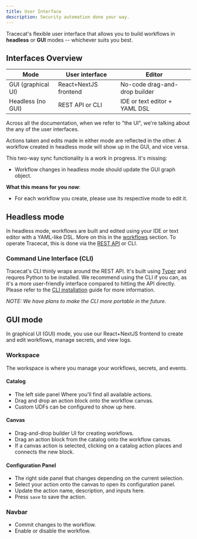```yaml
---
title: User Interface
description: Security automation done your way.
---
```


Tracecat's flexible user interface that allows you to build workflows in **headless** or **GUI** modes -- whichever suits you best.

## Interfaces Overview

| Mode               | User interface        | Editor                        |
| ------------------ | --------------------- | ----------------------------- |
| GUI (graphical UI) | React+NextJS frontend | No-code drag-and-drop builder |
| Headless (no GUI)  | REST API or CLI       | IDE or text editor + YAML DSL |

Across all the documentation, when we refer to "the UI", we're talking about the any of the user interfaces.

Actions taken and edits made in either mode are reflected in the other. A workflow created in headless mode will show up in the GUI, and vice versa.

<Warning>
This two-way sync functionality is a work in progress. It's missing:

- Workflow changes in headless mode should update the GUI graph object.

**What this means for you now**:

- For each workflow you create, please use its respective mode to edit it.

</Warning>

## Headless mode

In headless mode, workflows are built and edited using your IDE or text editor with a YAML-like DSL. More on this in the [workflows](/concepts/workflows) section.
To operate Tracecat, this is done via the [REST API](/api-reference) or CLI.

### Command Line Interface (CLI)

Tracecat's CLI thinly wraps around the REST API. It's built using [Typer](https://typer.tiangolo.com/) and requres Python to be installed.
We recommend using the CLI if you can, as it's a more user-friendly interface compared to hitting the API directly. Please refer to the [CLI installation](/installation#headless-mode-only) guide for more information.

_NOTE: We have plans to make the CLI more portable in the future._

## GUI mode

In graphical UI (GUI) mode, you use our React+NextJS frontend to create and edit workflows, manage secrets, and view logs.

### Workspace

The workspace is where you manage your workflows, secrets, and events.

#### Catalog

- The left side panel Where you'll find all available actions.
- Drag and drop an action block onto the workflow canvas.
- Custom UDFs can be configured to show up here.

#### Canvas

- Drag-and-drop builder UI for creating workflows.
- Drag an action block from the catalog onto the workflow canvas.
- If a canvas action is selected, clicking on a catalog action places and connects the new block.

#### Configuration Panel

- The right side panel that changes depending on the current selection.
- Select your action onto the canvas to open its configuration panel.
- Update the action name, description, and inputs here.
- Press `save` to save the action.

### Navbar

- Commit changes to the workflow.
- Enable or disable the workflow.
